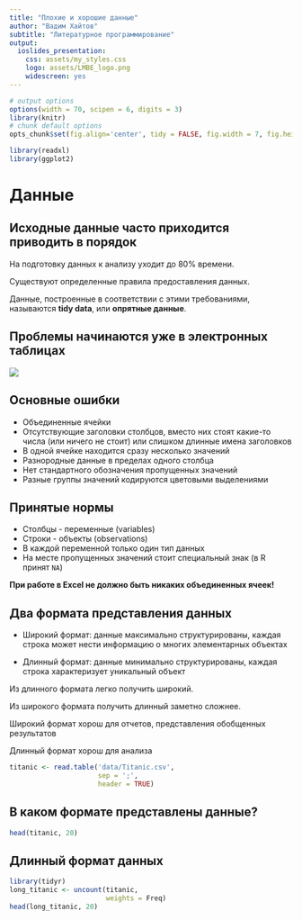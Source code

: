 ```yaml
---
title: "Плохие и хорошие данные"
author: "Вадим Хайтов"
subtitle: "Литературное программирование"
output:
  ioslides_presentation:
    css: assets/my_styles.css
    logo: assets/LMBE_logo.png    
    widescreen: yes
---
```


```r
# output options
options(width = 70, scipen = 6, digits = 3)
library(knitr)
# chunk default options
opts_chunk$set(fig.align='center', tidy = FALSE, fig.width = 7, fig.height = 3, warning = FALSE)
```

```r
library(readxl)
library(ggplot2)
```

# Данные 

## Исходные данные часто приходится приводить в порядок

На подготовку данных к анализу уходит до 80% времени.

Существуют определенные правила предоставления данных.

Данные, построенные в соответствии с этими требованиями, называются **tidy data**, или\ **опрятные данные**.

## Проблемы начинаются уже в электронных таблицах
![](images/Excel_sheet.jpg)

## Основные ошибки

- Объединенные ячейки
- Отсутствующие заголовки столбцов, вместо них стоят какие-то числа (или ничего не стоит) или слишком длинные имена заголовков
- В одной ячейке находится сразу несколько значений
- Разнородные данные в пределах одного столбца
- Нет стандартного обозначения пропущенных значений
- Разные группы значений кодируются цветовыми выделениями

## Принятые нормы

- Столбцы - переменные (variables)
- Строки - объекты (observations)
- В каждой переменной только один тип данных 
- На месте пропущенных значений стоит специальный знак (в R принят `NA`)

**При работе в Excel не должно быть никаких объединенных ячеек!** 


## Два формата представления данных 

- Широкий формат: данные максимально структурированы, каждая строка может нести информацию о многих элементарных объектах

- Длинный формат: данные минимально структурированы, каждая строка характеризует уникальный объект


Из длинного формата легко получить широкий. 

Из широкого формата получить длинный заметно сложнее.

Широкий формат хорош для отчетов, представления обобщенных результатов

Длинный формат хорош для анализа



```r
titanic <- read.table('data/Titanic.csv', 
                      sep = ';', 
                      header = TRUE)
```

## В каком формате представлены данные?

```r
head(titanic, 20)

```

## Длинный формат данных


```r
library(tidyr)
long_titanic <- uncount(titanic, 
                        weights = Freq)
head(long_titanic, 20)
```




